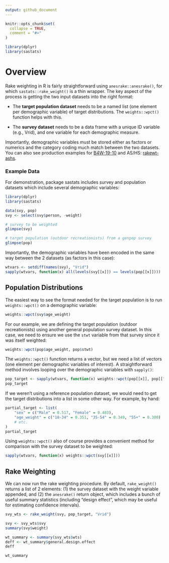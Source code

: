 ```yaml
---
output: github_document
---
```

<!-- .md is generated from .Rmd. Please edit that file -->

```r
knitr::opts_chunk$set(
  collapse = TRUE,
  comment = "#>"
)
```

```r
library(dplyr)
library(sastats)
```

# Overview

Rake weighting in R is fairly straightforward using `anesrake::anesrake()`, for which `sastats::rake_weight()` is a thin wrapper. The key aspect of the process is getting the two input datasets into the right format:

- The **target population dataset** needs to be a named list (one element per demographic variable) of target distributions. The `weights::wpct()` function helps with this.

- The **survey dataset** needs to be a data frame with a unique ID variable (e.g., Vrid), and one variable for each demographic measure.

Importantly, demographic variables must be stored either as factors or numerics and the category coding much match between the two datasets. You can also see production examples for [B4W-19-10](https://github.com/southwick-associates/B4W-19-01/blob/master/code/svy/6-weight.R) and AS/HS: [rakewt-ashs](https://github.com/southwick-associates/rakewt-ashs).

### Example Data

For demonstration, package sastats includes survey and population datasets which include several demographic variables:

```r
library(dplyr)
library(sastats)

data(svy, pop)
svy <- select(svy$person, -weight)

# survey to be weighted
glimpse(svy)

# target population (outdoor recreationists) from a genpop survey
glimpse(pop)
```

Importantly, the demographic variables have been encoded in the same way between the 2 datasets (as factors in this case):

```r
wtvars <- setdiff(names(svy), "Vrid")
sapply(wtvars, function(x) all(levels(svy[[x]]) == levels(pop[[x]])))
```

## Population Distributions

The easiest way to see the format needed for the target population is to run `weights::wpct()` on a demographic variable:

```r
weights::wpct(svy$age_weight)
```

For our example, we are defining the target population (outdoor recreationists) using another general population survey dataset. In this case, we need to ensure we use the `stwt` variable from that survey since it was itself weighted:

```r
weights::wpct(pop$age_weight, pop$stwt)
```

The `weights::wpct()` function returns a vector, but we need a list of vectors (one element per demographic variables of interest). A straightforward method involves looping over the demographic variables with `sapply()`:

```r
pop_target <- sapply(wtvars, function(x) weights::wpct(pop[[x]], pop[["stwt"]]))
pop_target
```

If we weren't using a reference population dataset, we would need to get the target  distributions into a list in some other way. For example, by hand:

```r
partial_target <- list(
    "sex" = c("Male" = 0.517, "Female" = 0.483),
    "age_weight" = c("18-34" = 0.351, "35-54" = 0.349, "55+" = 0.300)
    # etc.
)
partial_target
```


Using `weights::wpct()` also of course provides a convenient method for comparison with the survey dataset to be weighted:

```r
sapply(wtvars, function(x) weights::wpct(svy[[x]]))
```

## Rake Weighting

We can now run the rake weighting procedure. By default, `rake_weight()` returns a list of 2 elements: (1) the survey dataset with the weight variable appended, and (2) the `anesrake()` return object, which includes a bunch of useful summary statistics (including "design effect", which may be useful for estimating confidence intervals).

```r
svy_wts <- rake_weight(svy, pop_target, "Vrid")

svy <- svy_wts$svy
summary(svy$weight)

wt_summary <- summary(svy_wts$wts)
deff <- wt_summary$general.design.effect
deff

wt_summary
```

